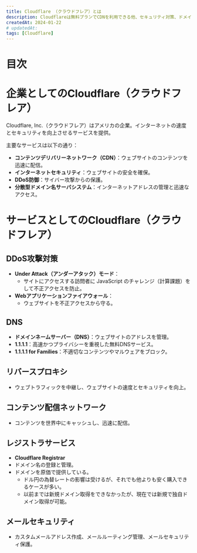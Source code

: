 ```yaml
---
title: Cloudflare （クラウドフレア）とは
description: Cloudflareは無料プランでCDNを利用できる他、セキュリティ対策、ドメイン取得まで幅広く対応している。
createdAt: 2024-01-22
# updatedAt:
tags: [Cloudflare]
---
```


# 目次

# 企業としてのCloudflare（クラウドフレア）
Cloudflare, Inc.（クラウドフレア）はアメリカの企業。インターネットの速度とセキュリティを向上させるサービスを提供。

主要なサービスは以下の通り：

- **コンテンツデリバリーネットワーク（CDN）**：ウェブサイトのコンテンツを迅速に配信。
- **インターネットセキュリティ**：ウェブサイトの安全を確保。
- **DDoS防御**：サイバー攻撃からの保護。
- **分散型ドメイン名サーバシステム**：インターネットアドレスの管理と迅速なアクセス。

# サービスとしてのCloudflare（クラウドフレア）

## DDoS攻撃対策
- **Under Attack（アンダーアタック）モード**：
  - サイトにアクセスする訪問者に JavaScript のチャレンジ（計算課題）をして不正アクセスを防止。
- **Webアプリケーションファイアウォール**：
  - ウェブサイトを不正アクセスから守る。

## DNS
- **ドメインネームサーバー（DNS）**：ウェブサイトのアドレスを管理。
- **1.1.1.1**：高速かつプライバシーを重視した無料DNSサービス。
- **1.1.1.1 for Families**：不適切なコンテンツやマルウェアをブロック。

## リバースプロキシ
- ウェブトラフィックを中継し、ウェブサイトの速度とセキュリティを向上。

## コンテンツ配信ネットワーク
- コンテンツを世界中にキャッシュし、迅速に配信。

## レジストラサービス
- **Cloudflare Registrar**
- ドメイン名の登録と管理。
- ドメインを原価で提供している。
  - ドル円の為替レートの影響は受けるが、それでも他よりも安く購入できるケースが多い。
  - 以前までは新規ドメイン取得をできなかったが、現在では新規で独自ドメイン取得が可能。

## メールセキュリティ
- カスタムメールアドレス作成、メールルーティング管理、メールセキュリティ保護。

